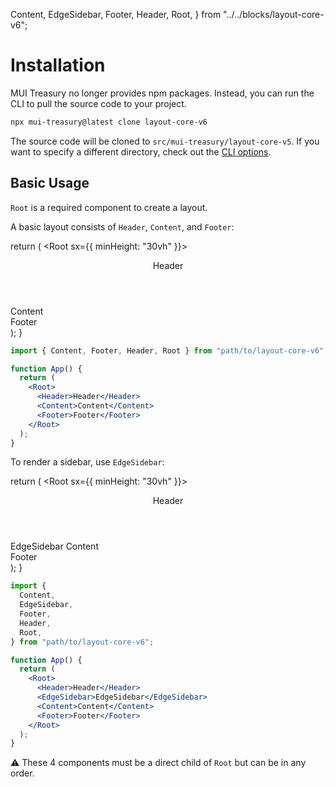   Content,
  EdgeSidebar,
  Footer,
  Header,
  Root,
} from "../../blocks/layout-core-v6";

<Meta title="Layout v6/Installation" />

<style>{`
  .sbdocs.sbdocs-content {
    max-width: 720px;
  }
`}</style>

# Installation

MUI Treasury no longer provides npm packages.
Instead, you can run the CLI to pull the source code to your project.

```sh
npx mui-treasury@latest clone layout-core-v6
```

The source code will be cloned to `src/mui-treasury/layout-core-v5`.
If you want to specify a different directory, check out the [CLI options](/docs/cli--docs#clone).

## Basic Usage

`Root` is a required component to create a layout.

A basic layout consists of `Header`, `Content`, and `Footer`:

  return (
    <Root sx={{ minHeight: "30vh" }}>
      <Header className="bg-neutral-50 border border-neutral-200">
        Header
      </Header>
      <Content className="bg-neutral-50 border border-neutral-200">
        Content
      </Content>
      <Footer className="bg-neutral-50 border border-neutral-200">
        Footer
      </Footer>
    </Root>
  );
}

<Demo />

```jsx
import { Content, Footer, Header, Root } from "path/to/layout-core-v6";

function App() {
  return (
    <Root>
      <Header>Header</Header>
      <Content>Content</Content>
      <Footer>Footer</Footer>
    </Root>
  );
}
```

To render a sidebar, use `EdgeSidebar`:

  return (
    <Root sx={{ minHeight: "30vh" }}>
      <Header className="bg-neutral-50 border border-neutral-200">
        Header
      </Header>
      <EdgeSidebar className="bg-neutral-50 border border-neutral-200">
        EdgeSidebar
      </EdgeSidebar>
      <Content className="bg-neutral-50 border border-neutral-200">
        Content
      </Content>
      <Footer className="bg-neutral-50 border border-neutral-200">
        Footer
      </Footer>
    </Root>
  );
}

<Demo2 />

```jsx
import {
  Content,
  EdgeSidebar,
  Footer,
  Header,
  Root,
} from "path/to/layout-core-v6";

function App() {
  return (
    <Root>
      <Header>Header</Header>
      <EdgeSidebar>EdgeSidebar</EdgeSidebar>
      <Content>Content</Content>
      <Footer>Footer</Footer>
    </Root>
  );
}
```

⚠️ These 4 components must be a direct child of `Root` but can be in any order.

